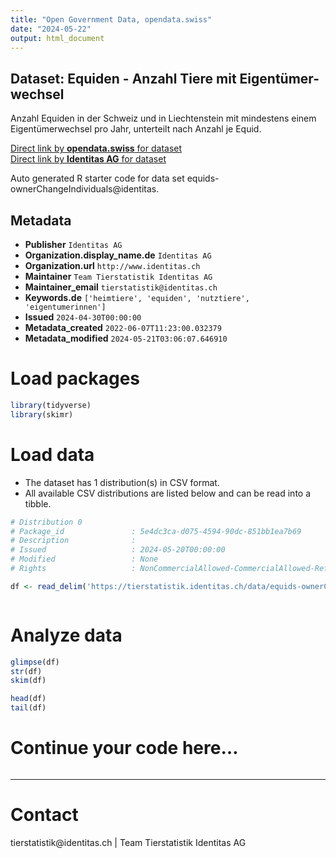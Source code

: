 ```yaml
---
title: "Open Government Data, opendata.swiss"
date: "2024-05-22"
output: html_document
---
```


## Dataset: Equiden - Anzahl Tiere mit Eigentümer-wechsel

Anzahl Equiden in der Schweiz und in Liechtenstein mit mindestens einem Eigentümerwechsel pro Jahr, unterteilt nach Anzahl je Equid.

[Direct link by **opendata.swiss** for dataset](https://opendata.swiss/de/dataset/equiden-anzahl-tiere-mit-eigentumerwechsel)<br>
[Direct link by **Identitas AG** for dataset](https://tierstatistik.identitas.ch/)

Auto generated R starter code for data set equids-ownerChangeIndividuals@identitas.

## Metadata

- **Publisher** `Identitas AG`
- **Organization.display_name.de** `Identitas AG`
- **Organization.url** `http://www.identitas.ch`
- **Maintainer** `Team Tierstatistik Identitas AG`
- **Maintainer_email** `tierstatistik@identitas.ch`
- **Keywords.de** `['heimtiere', 'equiden', 'nutztiere', 'eigentumerinnen']`
- **Issued** `2024-04-30T00:00:00`
- **Metadata_created** `2022-06-07T11:23:00.032379`
- **Metadata_modified** `2024-05-21T03:06:07.646910`


# Load packages

```r

library(tidyverse)
library(skimr)

```

# Load data

-   The dataset has 1 distribution(s) in CSV format.
-   All available CSV distributions are listed below and can be read into a tibble.

```r

# Distribution 0
# Package_id               : 5e4dc3ca-d075-4594-90dc-851bb1ea7b69
# Description              : 
# Issued                   : 2024-05-20T00:00:00
# Modified                 : None
# Rights                   : NonCommercialAllowed-CommercialAllowed-ReferenceRequired

df <- read_delim('https://tierstatistik.identitas.ch/data/equids-ownerChangeIndividuals.csv')



```

# Analyze data

```r

glimpse(df)
str(df)
skim(df)

head(df)
tail(df)

```

# Continue your code here...

```r

```

------------------------------------------------------------------------

# Contact

tierstatistik@identitas.ch | Team Tierstatistik Identitas AG
